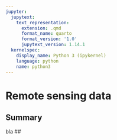 ```yaml
---
jupyter:
  jupytext:
    text_representation:
      extension: .qmd
      format_name: quarto
      format_version: '1.0'
      jupytext_version: 1.14.1
  kernelspec:
    display_name: Python 3 (ipykernel)
    language: python
    name: python3
---
```


# Remote sensing data

## Summary

bla
##
